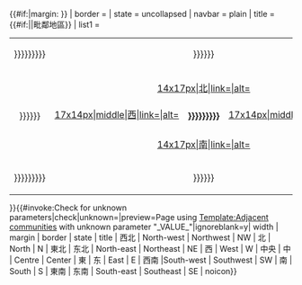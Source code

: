 {{Navbox
| name = {{{name|Geographic Location1}}}
| bodystyle = {{#ifeq:{{{width|}}}|auto|width:auto; clear:none; display:table;}} {{#if:{{{margin|}}}|margin:{{{margin}}} }}
| border = {{{border|}}}
| state = uncollapsed
| navbar = plain
| title = {{#if:{{{title|}}}|{{{title|}}}|{{PAGENAME}}毗鄰地區}}
| list1 = 
<table role="presentation" style="width:100%; margin:0; text-align:center"><tr>
<td>{{{西北|{{{North-west|{{{Northwest|{{{NW|}}}}}}}}}}}}</td>
<td>{{{北|{{{North|{{{N|<br/>}}}}}}}}}</td>
<td>{{{東北|{{{东北|{{{North-east|{{{Northeast|{{{NE|}}}}}}}}}}}}}}}</td>
</tr><tr>
<td style="width:33%">{{{西|{{{West|{{{W|}}}}}}}}}</td>
<td style="width:33%">
<div>[[file:Pfeil oben.svg|14x17px|北|link=|alt=]]</div>
<div style="white-space:nowrap">[[file:Pfeil links.svg|17x14px|middle|西|link=|alt=]]<b style="display:inline-block; vertical-align:middle; margin:0.75em 1em">{{{中央|{{{中|{{{Centre|{{{Center|（中央）}}}}}}}}}}}}<!-- ENGVAR --></b>[[file:Pfeil rechts.svg|17x14px|middle|東|link=|alt=]]</div>
<div>[[file:Pfeil unten.svg|14x17px|南|link=|alt=]]</div>
</td>
<td style="width:33%">{{{東|{{{东|{{{East|{{{E|}}}}}}}}}}}}</td>
</tr><tr>
<td>{{{西南|{{{South-west|{{{Southwest|{{{SW|}}}}}}}}}}}}</td>
<td>{{{南|{{{South|{{{S|<br/>}}}}}}}}}</td>
<td>{{{東南|{{{东南|{{{South-east|{{{Southeast|{{{SE|}}}}}}}}}}}}}}}</td>
</tr></table>
}}{{#invoke:Check for unknown parameters|check|unknown={{main other|[[Category:Pages using adjacent communities with unknown parameters|_VALUE_{{PAGENAME}}]]}}|preview=Page using [[Template:Adjacent communities]] with unknown parameter "_VALUE_"|ignoreblank=y| width | margin | border | state | title | 西北 | North-west | Northwest | NW | 北 | North | N | 東北 | 东北 | North-east | Northeast | NE | 西 | West | W | 中央 | 中 | Centre | Center | 東 | 东 | East | E | 西南 |South-west | Southwest | SW | 南 | South | S | 東南 | 东南 | South-east | Southeast | SE | noicon}}<noinclude>{{documentation}}<!---PLEASE ADD METADATA TO THE <includeonly> SECTION AT THE BOTTOM OF THE /doc SUBPAGE--></noinclude>